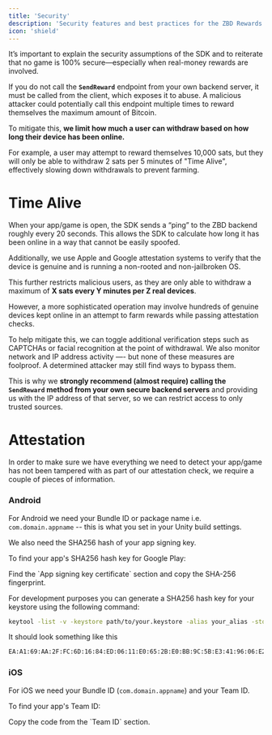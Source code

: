 ```yaml
---
title: 'Security'
description: 'Security features and best practices for the ZBD Rewards SDK.'
icon: 'shield'
---
```


It’s important to explain the security assumptions of the SDK and to reiterate that no game is 100% secure—especially when real-money rewards are involved.

If you do not call the **`SendReward`** endpoint from your own backend server, it must be called from the client, which exposes it to abuse. A malicious attacker could potentially call this endpoint multiple times to reward themselves the maximum amount of Bitcoin.

To mitigate this, **we limit how much a user can withdraw based on how long their device has been online.**

<Info>
For example, a user may attempt to reward themselves 10,000 sats, but they will only be able to withdraw 2 sats per 5 minutes of "Time Alive", effectively slowing down withdrawals to prevent farming.
</Info>

# Time Alive

When your app/game is open, the SDK sends a “ping” to the ZBD backend roughly every 20 seconds. This allows the SDK to calculate how long it has been online in a way that cannot be easily spoofed.

Additionally, we use Apple and Google attestation systems to verify that the device is genuine and is running a non-rooted and non-jailbroken OS.

This further restricts malicious users, as they are only able to withdraw a maximum of **X sats every Y minutes per Z real devices**.

However, a more sophisticated operation may involve hundreds of genuine devices kept online in an attempt to farm rewards while passing attestation checks.

To help mitigate this, we can toggle additional verification steps such as CAPTCHAs or facial recognition at the point of withdrawal. We also monitor network and IP address activity —- but none of these measures are foolproof. A determined attacker may still find ways to bypass them.

This is why we **strongly recommend (almost require) calling the `SendReward` method from your own secure backend servers** and providing us with the IP address of that server, so we can restrict access to only trusted sources.

# Attestation

In order to make sure we have everything we need to detect your app/game has not been tampered with as part of our attestation check, we require a couple of pieces of information.

### Android

For Android we need your Bundle ID or package name i.e. `com.domain.appname` -- this is what you set in your Unity build settings.

We also need the SHA256 hash of your app signing key.

To find your app's SHA256 hash key for Google Play:

<Steps>
  <Step title="Go to the Google Play Console and select your app">
  </Step>
  <Step title="Navigate to 'Release'">
  </Step>
  <Step title="Click on 'Setup'">
  </Step>
  <Step title="Navigate to 'App Integrity'">
  </Step>
  <Step title="Select 'App Signing'">
  </Step>
  <Step title="Get the SHA256 hash key">
    Find the `App signing key certificate` section and copy the SHA-256 fingerprint.
  </Step>
</Steps>

For development purposes you can generate a SHA256 hash key for your keystore using the following command:

```bash
keytool -list -v -keystore path/to/your.keystore -alias your_alias -storepass your_keystore_password -keypass your_key
```

It should look something like this

```bash
EA:A1:69:AA:2F:FC:6D:16:84:ED:06:11:E0:65:2B:E0:BB:9C:5B:E3:41:96:06:E2:3D:85:8F:2C:22:2A:E9:86
```

### iOS

For iOS we need your Bundle ID (`com.domain.appname`) and your Team ID.

To find your app's Team ID:

<Steps>
  <Step title="Go to the Apple Developer Portal">
  </Step>
  <Step title="Navigate to 'Certificates, Identifiers & Profiles'">
  </Step>
  <Step title="Select 'Identifiers'">
  </Step>
  <Step title="Select your app">
  </Step>
  <Step title="Get the Team ID">
    Copy the code from the `Team ID` section.
  </Step>
</Steps>